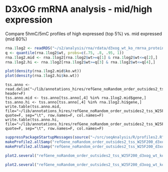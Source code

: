 D3xOG rmRNA analysis - mid/high expression
========================================================

Compare 5hmC/5mC profiles of high expressed (top 5%) vs. mid expressed (mid 80%)

```r
rna.1log2 <- readRDS("~/s2/analysis/rna/rdata/d3xog_wt_ko_rmrna_protein_masked_uq_comp_1log2.rds")
q <- quantile(rna.1log2$wt, probs=c(.75, .8, .95, 1))
rna.1log2.mid <- rna.1log2[rna.1log2$wt>=q[1] & rna.1log2$wt<=q[2],]
rna.1log2.hi <- rna.1log2[rna.1log2$wt>=q[3] & rna.1log2$wt<=q[4],]
```

```r
plot(density(rna.1log2.mid$ko.wt))
plot(density(rna.1log2.hi$ko.wt))
```

```
tss.anno <- read.delim("~/lib/annotations_hires/refGene_noRandom_order_outsides2_tss_W25F200", header=F)
tss.anno.mid <- tss.anno[tss.anno[,4] %in% rna.1log2.mid$gene,]
tss.anno.hi <- tss.anno[tss.anno[,4] %in% rna.1log2.hi$gene,]
write.table(tss.anno.mid, file="~/lib/annotations_hires/refGene_noRandom_order_outsides2_tss_W25F200_d3xog_wt_ko_rmrna_protein_masked_uq_comp_1log2_q75_80", quote=F, sep="\t", row.names=F, col.names=F)
write.table(tss.anno.hi, file="~/lib/annotations_hires/refGene_noRandom_order_outsides2_tss_W25F200_d3xog_wt_ko_rmrna_protein_masked_uq_comp_1log2_q95_100", quote=F, sep="\t", row.names=F, col.names=F)
```

```r
suppressPackageStartupMessages(source("~/src/seqAnalysis/R/profiles2.R"))
makeProfile2.allSamp("refGene_noRandom_order_outsides2_tss_W25F200_d3xog_wt_ko_rmrna_protein_masked_uq_comp_1log2_q75_80_chr", data_type="rpkm/mean")
makeProfile2.allSamp("refGene_noRandom_order_outsides2_tss_W25F200_d3xog_wt_ko_rmrna_protein_masked_uq_comp_1log2_q95_100_chr", data_type="rpkm/mean")
```

```r
plot2.several("refGene_noRandom_order_outsides2_tss_W25F200_d3xog_wt_ko_rmrna_protein_masked_uq_comp_1log2_q75_80_chr", set="d3a_4", data_type="rpkm/mean", cols=col2, fname="manual")
```

```r
plot2.several("refGene_noRandom_order_outsides2_tss_W25F200_d3xog_wt_ko_rmrna_protein_masked_uq_comp_1log2_q95_100_chr", set="d3a_4", data_type="rpkm/mean", cols=col2, fname="manual")
```
